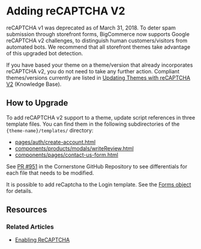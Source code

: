 # Adding reCAPTCHA V2

 

reCAPTCHA v1 was deprecated as of March 31, 2018. To deter spam submission through storefront forms, BigCommerce now supports Google reCAPTCHA v2 challenges, to distinguish human customers/visitors from automated bots. We recommend that all storefront themes take advantage of this upgraded bot detection.

If you have based your theme on a theme/version that already incorporates reCAPTCHA v2, you do not need to take any further action. Compliant themes/versions currently are listed in [Updating Themes with reCAPTCHA V2](https://support.bigcommerce.com/s/article/Updating-Themes-with-reCAPTCHA-v2#updatingthemes) (Knowledge Base).

## How to Upgrade

To add reCAPTCHA v2 support to a theme, update script references in three template files. You can find them in the following subdirectories of the `{theme-name}/templates/` directory:

- [pages/auth/create-account.html](https://github.com/bigcommerce/cornerstone/pull/951/files#diff-ecbae6e2b7d5bbf5c950d68878e79d99)
- [components/products/modals/writeReview.html](https://github.com/bigcommerce/cornerstone/pull/951/files#diff-945a5d7f1563068188ae39df568cfd43)
- [components/pages/contact-us-form.html](https://github.com/bigcommerce/cornerstone/pull/951/files#diff-5351402159301e1c225752f03d9f1f8e)

See [PR #951](https://github.com/bigcommerce/cornerstone/pull/951) in the Cornerstone GitHub Repository to see differentials for each file that needs to be modified.

It is possible to add reCaptcha to the Login template. See the [Forms object](/docs/storefront/stencil/themes/context/object-reference/schemas#forms) for details.

## Resources

### Related Articles

* [Enabling ReCAPTCHA](https://support.bigcommerce.com/s/article/Updating-Themes-with-reCAPTCHA-v2)

